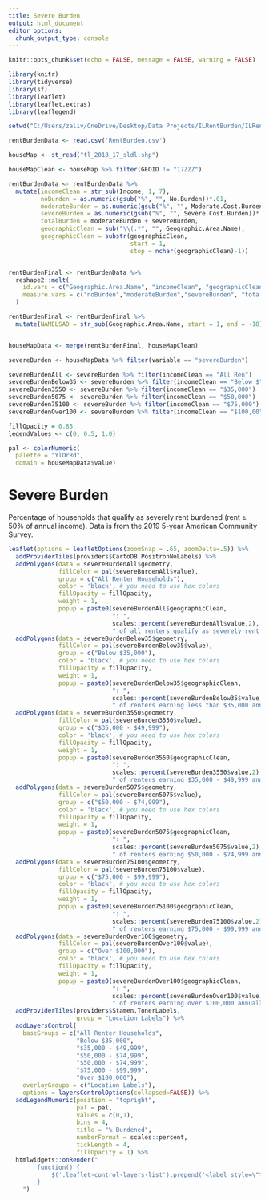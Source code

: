 ```yaml
---
title: Severe Burden
output: html_document
editor_options: 
  chunk_output_type: console
---
```


<style type="text/css">
.title {
display: none;
}
</style>

<div class="row" style="padding-top: 0px;">

<div class="col-sm-8">


```r
knitr::opts_chunk$set(echo = FALSE, message = FALSE, warning = FALSE)

library(knitr)
library(tidyverse)
library(sf)
library(leaflet)
library(leaflet.extras)
library(leaflegend)
```

```r
setwd("C:/Users/zaliv/OneDrive/Desktop/Data Projects/ILRentBurden/ILRentBurden")

rentBurdenData <- read.csv('RentBurden.csv')

houseMap <- st_read("tl_2018_17_sldl.shp")

```

```r

houseMapClean <- houseMap %>% filter(GEOID != "17ZZZ")

rentBurdenData <- rentBurdenData %>%
  mutate(incomeClean = str_sub(Income, 1, 7),
         noBurden = as.numeric(gsub("%", "", No.Burden))*.01,
         moderateBurden = as.numeric(gsub("%", "", Moderate.Cost.Burden))*.01,
         severeBurden = as.numeric(gsub("%", "", Severe.Cost.Burden))*.01,
         totalBurden = moderateBurden + severeBurden,
         geographicClean = sub("\\(.*", "", Geographic.Area.Name),
         geographicClean = substr(geographicClean, 
                                  start = 1, 
                                  stop = nchar(geographicClean)-1))


rentBurdenFinal <- rentBurdenData %>%
  reshape2::melt(
    id.vars = c("Geographic.Area.Name", "incomeClean", "geographicClean"),
    measure.vars = c("noBurden","moderateBurden","severeBurden", "totalBurden")
  )

rentBurdenFinal <- rentBurdenFinal %>%
  mutate(NAMELSAD = str_sub(Geographic.Area.Name, start = 1, end = -18))


houseMapData <- merge(rentBurdenFinal, houseMapClean)


```

```r
severeBurden <- houseMapData %>% filter(variable == "severeBurden")

severeBurdenAll <- severeBurden %>% filter(incomeClean == "All Ren")
severeBurdenBelow35 <- severeBurden %>% filter(incomeClean == "Below $")
severeBurden3550 <- severeBurden %>% filter(incomeClean == "$35,000")
severeBurden5075 <- severeBurden %>% filter(incomeClean == "$50,000")
severeBurden75100 <- severeBurden %>% filter(incomeClean == "$75,000")
severeBurdenOver100 <- severeBurden %>% filter(incomeClean == "$100,00")

```

```r

fillOpacity = 0.85
legendValues <- c(0, 0.5, 1.0)

pal <- colorNumeric(
  palette = "YlOrRd",
  domain = houseMapData$value)

```

# **Severe Burden**

Percentage of households that qualify as severely rent burdened (rent ≥ 50% of annual income). Data is from the 2019 5-year American Community Survey.

```r


leaflet(options = leafletOptions(zoomSnap = .65, zoomDelta=.5)) %>% 
  addProviderTiles(providers$CartoDB.PositronNoLabels) %>%
  addPolygons(data = severeBurdenAll$geometry,
              fillColor = pal(severeBurdenAll$value),
              group = c("All Renter Households"),
              color = 'black', # you need to use hex colors
              fillOpacity = fillOpacity,
              weight = 1,
              popup = paste0(severeBurdenAll$geographicClean, 
                             ": ", 
                             scales::percent(severeBurdenAll$value,2),  
                             " of all renters qualify as severely rent burdened.")) %>%
  addPolygons(data = severeBurdenBelow35$geometry,
              fillColor = pal(severeBurdenBelow35$value),
              group = c("Below $35,000"),
              color = 'black', # you need to use hex colors
              fillOpacity = fillOpacity,
              weight = 1,
              popup = paste0(severeBurdenBelow35$geographicClean, 
                             ": ", 
                             scales::percent(severeBurdenBelow35$value,2),  
                             " of renters earning less than $35,000 annually qualify as severely rent burdened.")) %>%
  addPolygons(data = severeBurden3550$geometry,
              fillColor = pal(severeBurden3550$value),
              group = c("$35,000 - $49,999"),
              color = 'black', # you need to use hex colors
              fillOpacity = fillOpacity,
              weight = 1,
              popup = paste0(severeBurden3550$geographicClean, 
                             ": ", 
                             scales::percent(severeBurden3550$value,2),  
                             " of renters earning $35,000 - $49,999 annually qualify as severely rent burdened.")) %>%
  addPolygons(data = severeBurden5075$geometry,
              fillColor = pal(severeBurden5075$value),
              group = c("$50,000 - $74,999"),
              color = 'black', # you need to use hex colors
              fillOpacity = fillOpacity,
              weight = 1,
              popup = paste0(severeBurden5075$geographicClean, 
                             ": ", 
                             scales::percent(severeBurden5075$value,2),  
                             " of renters earning $50,000 - $74,999 annually qualify as severely rent burdened.")) %>%
  addPolygons(data = severeBurden75100$geometry,
              fillColor = pal(severeBurden75100$value),
              group = c("$75,000 - $99,999"),
              color = 'black', # you need to use hex colors
              fillOpacity = fillOpacity,
              weight = 1,
              popup = paste0(severeBurden75100$geographicClean, 
                             ": ", 
                             scales::percent(severeBurden75100$value,2),  
                             " of renters earning $75,000 - $99,999 annually qualify as severely rent burdened.")) %>%
  addPolygons(data = severeBurdenOver100$geometry,
              fillColor = pal(severeBurdenOver100$value),
              group = c("Over $100,000"),
              color = 'black', # you need to use hex colors
              fillOpacity = fillOpacity,
              weight = 1,
              popup = paste0(severeBurdenOver100$geographicClean, 
                             ": ", 
                             scales::percent(severeBurdenOver100$value,2),  
                             " of renters earning over $100,000 annually qualify as severely rent burdened.")) %>%
  addProviderTiles(providers$Stamen.TonerLabels,
                   group = "Location Labels") %>%
  addLayersControl(
    baseGroups = c("All Renter Households", 
                   "Below $35,000",
                   "$35,000 - $49,999", 
                   "$50,000 - $74,999", 
                   "$50,000 - $74,999", 
                   "$75,000 - $99,999",
                   "Over $100,000"),
    overlayGroups = c("Location Labels"),
    options = layersControlOptions(collapsed=FALSE)) %>% 
  addLegendNumeric(position = "topright",
                   pal = pal,
                   values = c(0,1),
                   bins = 4,
                   title = "% Burdened",
                   numberFormat = scales::percent,
                   tickLength = 4,
                   fillOpacity = 1) %>%
  htmlwidgets::onRender("
        function() {
            $('.leaflet-control-layers-list').prepend('<label style=\"text-align:center\">Annual Income</label>');
        }
    ")
```

